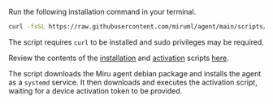 
Run the following installation command in your terminal.

```bash
curl -fsSL https://raw.githubusercontent.com/miruml/agent/main/scripts/install/install.sh | sh
```

The script requires `curl` to be installed and sudo privileges may be required. 

Review the contents of the [installation](https://github.com/miruml/agent/blob/main/scripts/install/deb-install.sh) and [activation](https://github.com/miruml/agent/blob/main/scripts/install/activate.sh) scripts [here](https://github.com/miruml/agent/tree/main/scripts/install).

The script downloads the Miru agent debian package and installs the agent as a `systemd` service. It then downloads and executes the activation script, waiting for a device activation token to be provided.